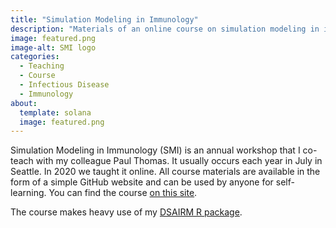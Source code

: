 ```yaml
---
title: "Simulation Modeling in Immunology"
description: "Materials of an online course on simulation modeling in immunology."
image: featured.png
image-alt: SMI logo
categories:
  - Teaching
  - Course
  - Infectious Disease
  - Immunology
about:
  template: solana
  image: featured.png
---
```


Simulation Modeling in Immunology (SMI) is an annual workshop that I co-teach with my colleague Paul Thomas. It usually occurs each year in July in Seattle. In 2020 we taught it online. All course materials are available in the form of a simple GitHub website and can be used by anyone for self-learning. You can find the course [on this site](https://andreashandel.github.io/SMIcourse/).

The course makes heavy use of my [DSAIRM R package](https://ahgroup.github.io/DSAIRM/). 
